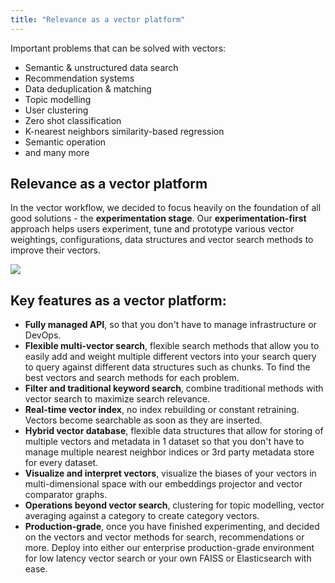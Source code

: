 ```yaml
---
title: "Relevance as a vector platform"
---
```


Important problems that can be solved with vectors:

* Semantic & unstructured data search
* Recommendation systems
* Data deduplication & matching
* Topic modelling
* User clustering
* Zero shot classification
* K-nearest neighbors similarity-based regression
* Semantic operation
* and many more

## Relevance as a vector platform

In the vector workflow, we decided to focus heavily on the foundation of all good solutions - the **experimentation stage**. Our **experimentation-first** approach helps users experiment, tune and prototype various vector weightings, configurations, data structures and vector search methods to improve their vectors.

<Frame caption = "Relevance AI's Workflow">
    <img src="/images/RelevanceAI_Workflow_Phases.png"/>
</Frame>

## Key features as a vector platform:

* **Fully managed API**, so that you don't have to manage infrastructure or DevOps.
* **Flexible multi-vector search**, flexible search methods that allow you to easily add and weight multiple different vectors into your search query to query against different data structures such as chunks. To find the best vectors and search methods for each problem.
* **Filter and traditional keyword search**, combine traditional methods with vector search to maximize search relevance.
* **Real-time vector index**, no index rebuilding or constant retraining. Vectors become searchable as soon as they are inserted.
* **Hybrid vector database**, flexible data structures that allow for storing of multiple vectors and metadata in 1 dataset so that you don't have to manage multiple nearest neighbor indices or 3rd party metadata store for every dataset.
* **Visualize and interpret vectors**, visualize the biases of your vectors in multi-dimensional space with our embeddings projector and vector comparator graphs.
* **Operations beyond vector search**, clustering for topic modelling, vector averaging against a category to create category vectors.
* **Production-grade**, once you have finished experimenting, and decided on the vectors and vector methods for search, recommendations or more. Deploy into either our enterprise production-grade environment for low latency vector search or your own FAISS or Elasticsearch with ease.